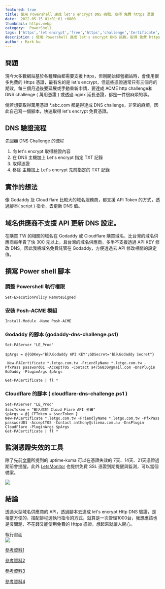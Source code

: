 ```yaml
---
featured: true
title: 使用 Powershell 達成 let's encrypt DNS 挑戰，取得 免費 https 憑證
date:  2022-05-15 01:01:01 +0800
thumbnail: https.webp
category:  PowerShell
tags: ['https','let encrypt','free','https','challenge','Certificate','Authority','CA','godaddy','cloudflare','powershell']
description : 使用 Powershell 達成 let's encrypt DNS 挑戰，取得 免費 https 憑證
author : Mark ku
---
```


## 問題
現今大多數網站基於各種理由都需要支援 https，但剛開始經營網站時，會使用很多免費的 Https 憑證，最有名的是 let's encrypt，但這些憑證通常只有三個月的期效，每三個月過後要延展或手動重新申請，要達成 ACME http challenge和 DNS challenge ( 萬用憑證 ) 或透過 nginx 延長憑證，都是一件很麻煩的事。

倘若想要取得萬用憑證 *.abc.com 都是得達成 DNS challenge，非常的麻煩，因此自己寫一個腳本，快速取得  let's encrypt 免費憑證。

## DNS 驗證流程
先回顧 DNS Challenge 的流程
1. 向 let's encrypt 取得驗證內容
2. 在 DNS 主機加上 Let's encrypt 指定 TXT 記錄
3. 取得憑證
4. 移除 主機加上 Let's encrypt 先前指定的 TXT 記錄

## 實作的想法
像 Godaddy 及 Cloud flare 比較大的域名服務商，都支援 API Token 的方式，透過腳本( script ) 指令，去更新 DNS 值。

## 域名供應商不支援 API 更新 DNS 設定。
在購買 TW 的相關的域名在 Godaddy 或 Cloudflare 購買域名，比台灣的域名供應商每年貴了快 300 元以上，且台灣的域名供應商，多半不支援透過 API KEY 修改 DNS，因此我將域名免費託管在 Godaddy，方便透過去 API 修改相關的設定值。

##  撰寫 Power shell 腳本

### 調整 Powershell 執行權限
```
Set-ExecutionPolicy RemoteSigned
```
### 安裝 Posh-ACME 模組
```
Install-Module -Name Posh-ACME
```
### Godaddy 的腳本 (godaddy-dns-challenge.ps1)
```
Set-PAServer "LE_Prod"

$pArgs = @{GDKey="輸入Godaddy API KEY";GDSecret="輸入Godaddy Secret"}         

 New-PACertificate *.letgo.com.tw -FriendlyName *.letgo.com.tw -PfxPass password01 -AcceptTOS -Contact a4756830@gmail.com -DnsPlugin GoDaddy -PluginArgs $pArgs
 
Get-PACertificate | fl *
```
### Cloudflare 的腳本 ( cloudflare-dns-challenge.ps1 )

```
Set-PAServer "LE_Prod"
$secToken = "輸入你的 Cloud Flare API 金鑰"
$pArgs = @{ CFToken = $secToken }
New-PACertificate *.letgo.com.tw -FriendlyName *.letgo.com.tw -PfxPass password01 -AcceptTOS -Contact anthony@sliema.com.au -DnsPlugin CloudFlare -PluginArgs $pArgs
Get-PACertificate | fl *
```

## 監測憑證失效的工具
除了先前[文章](https://blog.markkulab.net/2021/12/11/application-monitor-uptime-kuma/)所提到的 uptime-kuma 可以在憑證失效的 7天、14天、21天憑證過期前會提醒。此外 [LetsMonitor](https://letsmonitor.org/monitors) 也提供免費 SSL 憑證到期提醒與監測，可以當個備案。

![](https://i.imgur.com/HIv97Rq.png)

## 結論
透過大型域名供應商的 API，透過腳本去達成 let's encrypt Http DNS 驗證，是相當方便的，搭配排程透執行指令的方式，就算是一次管理1000台，我想應該也是沒問題，不花錢又能使用免費的 Https 憑證，想起來就讓人開心。  

執行畫面  
![](https://i.imgur.com/F1ptFJj.png)

[參考資料1](https://medium.com/@mark86092/%E9%80%8F%E9%81%8E-docker-%E7%B0%A1%E5%8C%96-letsencrypt-%E6%86%91%E8%AD%89%E7%9A%84%E5%8F%96%E5%BE%97-de14ab08fdeb
)

[參考資料2](
https://blog.onevinn.com/using-powershell-to-get-wildcard-certificate-from-lets-encrypt
)

[參考資料3](
https://israynotarray.com/other/20200510/1067127387/
)

[參考資料4](
https://anthonyspiteri.net/powershell-api-lets-encrypt-cloudflare/
)